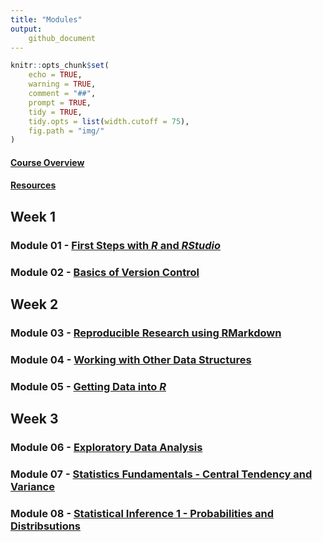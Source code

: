 ```yaml
---
title: "Modules"
output:
    github_document
---
```


```r
knitr::opts_chunk$set(
	echo = TRUE,
	warning = TRUE,
	comment = "##",
	prompt = TRUE,
	tidy = TRUE,
	tidy.opts = list(width.cutoff = 75),
	fig.path = "img/"
)
```

#### [Course Overview](course-overview.html)
#### [Resources](resources.html)

## Week 1
### Module 01 - [First Steps with ***R*** and ***RStudio***](module-01/module-01.md)
### Module 02 - [Basics of Version Control](module-02/module-02.md)
## Week 2
### Module 03 - [Reproducible Research using RMarkdown](module-03/module-03.md)
### Module 04 - [Working with Other Data Structures](module-04/module-04.md)
### Module 05 - [Getting Data into ***R***](module-05/module-05.md)
## Week 3
### Module 06 - [Exploratory Data Analysis](module-06/module-06.md)
### Module 07 - [Statistics Fundamentals - Central Tendency and Variance](module-07/module-07.md)

### Module 08 - [Statistical Inference 1 - Probabilities and Distribsutions](module-08/module-08.md)
